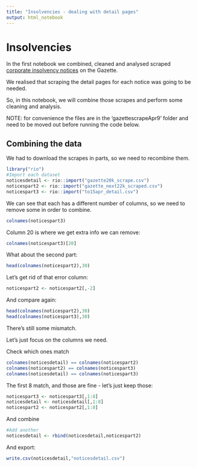 ```yaml
---
title: "Insolvencies - dealing with detail pages"
output: html_notebook
---
```


# Insolvencies

In the first notebook we combined, cleaned and analysed scraped [corporate insolvency notices](https://m.thegazette.co.uk/insolvency?categorycode=G205010000&results-page=1) on the Gazette. 

We realised that scraping the detail pages for each notice was going to be needed. 

So, in this notebook, we will combine those scrapes and perform some cleaning and analysis.

NOTE: for convenience the files are in the 'gazettescrapeApr9' folder and need to be moved out before running the code below.

## Combining the data

We had to download the scrapes in parts, so we need to recombine them.

```r
library("rio")
#Import each dataset
noticesdetail <- rio::import("gazette20k_scrape.csv")
noticespart2 <- rio::import("gazette_next22k_scraped.csv")
noticespart3 <- rio::import("to15apr_detail.csv")
```

We can see that each has a different number of columns, so we need to remove some in order to combine.

```r
colnames(noticespart3)
```

Column 20 is where we get extra info we can remove:

```r
colnames(noticespart3)[20]
```

What about the second part:

```r
head(colnames(noticespart2),30)
```

Let's get rid of that error column:

```r
noticespart2 <- noticespart2[,-2]
```

And compare again:

```r
head(colnames(noticespart2),30)
head(colnames(noticespart3),30)
```

There's still some mismatch.

Let's just focus on the columns we need.

Check which ones match

```r
colnames(noticesdetail) == colnames(noticespart2)
colnames(noticespart2) == colnames(noticespart3)
colnames(noticesdetail) == colnames(noticespart3)
```

The first 8 match, and those are fine - let's just keep those:

```r
noticespart3 <- noticespart3[,1:8]
noticesdetail <- noticesdetail[,1:8]
noticespart2 <- noticespart2[,1:8]
```




And combine

```r
#Add another
noticesdetail <- rbind(noticesdetail,noticespart2)

```

And export:

```r
write.csv(noticesdetail,"noticesdetail.csv")
```



